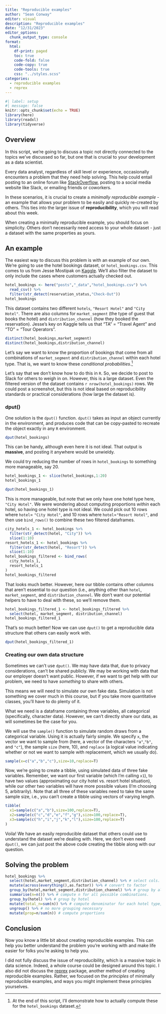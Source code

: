 ```yaml
---
title: "Reproducible examples"
author: "Sean Conway"
editor: visual
description: "Reproducible examples"  
date: "12/31/2023"
editor_options: 
  chunk_output_type: console
format:
  html:
    df-print: paged
    toc: true
    code-fold: false
    code-copy: true
    code-tools: true
    css: "../styles.scss"
categories:
  - reproducible examples
  - reprex
---
```


```r
#| label: setup
#| message: false
knitr::opts_chunk$set(echo = TRUE)
library(here)
library(readxl)
library(tidyverse)
```

## Overview

In this script, we're going to discuss a topic not directly connected to the topics we've discussed so far, but one that is crucial to your development as a data scientist.

Every data analyst, regardless of skill level or experience, occasionally encounters a problem that they need help solving. This help could entail posting to an online forum like [StackOverflow](https://stackoverflow.com/), posting to a social media website like Slack, or emailing friends or coworkers.

In these scenarios, it is crucial to create a *minimally reproducible example* - an example that allows your problem to be easily and quickly re-created by others. This ties into the larger issue of **reproducibility**, which you will read about this week.

When creating a minimally reproducible example, you should focus on simplicity. Others don't necessarily need access to your whole dataset - just a dataset with the same properties as yours.

## An example

The easiest way to discuss this problem is with an example of our own. We're going to use the hotel bookings dataset, or `hotel_bookings.csv`. This comes to us from Jesse Mostipak on [Kaggle](https://www.kaggle.com/datasets/jessemostipak/hotel-booking-demand). We'll also filter the dataset to only include the cases where customers actually checked out.

```r
hotel_bookings <- here("posts","_data","hotel_bookings.csv") %>%
  read_csv() %>%
  filter(str_detect(reservation_status,"Check-Out"))
hotel_bookings
```

This dataset contains two different `hotels`, `"Resort Hotel"` and `"City Hotel"`. There are also columns for `market_segment` (the type of guest that books the hotel) and `distribution_channel` (how they booked the reservation). Jesse's key on Kaggle tells us that "TA" = "Travel Agent" and "TO" = "Tour Operators".

```r
distinct(hotel_bookings,market_segment)
distinct(hotel_bookings,distribution_channel)
```

Let's say we want to know the proportion of bookings that come from all combinations of `market_segment` and `distribution_channel` within each hotel type. That is, we want to know these *conditional probabilities*.[^1]

[^1]: At the end of this script, I'll demonstrate how to actually compute these for the `hotel_bookings` dataset.

Let's say that we don't know how to do this in `R`. So, we decide to post to Slack for others to weigh in on. However, this is a large dataset. Even the filtered version of the dataset contains `r nrow(hotel_bookings)` rows. We could post a screenshot, but this is not ideal based on reproducibility standards or practical considerations (how large the dataset is).

### dput()

One solution is the `dput()` function. `dput()` takes as input an object currently in the environment, and produces code that can be copy-pasted to recreate the object exactly in any `R` environment.

```r
dput(hotel_bookings)
```

This can be handy, although even here it is not ideal. That output is **massive**, and posting it anywhere would be unwieldy.

We could try reducing the number of rows in `hotel_bookings` to something more manageable, say 20.

```r
hotel_bookings_1 <- slice(hotel_bookings,1:20)
hotel_bookings_1
```

```r
dput(hotel_bookings_1)
```

This is more manageable, but note that we only have one hotel type here, `"City Hotel"`. We were wondering about computing proportions *within* each hotel, so having one hotel type is not ideal. We could pick out 10 rows where `hotel`= `"City Hotel"`, and 10 rows where `hotel`=`"Resort Hotel"`, and then use `bind_rows()` to combine these two filtered dataframes.

```r
city_hotels_1 <- hotel_bookings %>%
  filter(str_detect(hotel, "City")) %>%
  slice(1:10)
resort_hotels_1 <- hotel_bookings %>%
  filter(str_detect(hotel, "Resort")) %>%
  slice(1:10)
hotel_bookings_filtered <- bind_rows(
  city_hotels_1,
  resort_hotels_1
)
hotel_bookings_filtered
```

That looks much better. However, here our tibble contains other columns that aren't essential to our question (i.e., anything other than `hotel`, `market_segment`, and `distribution_channel`. We don't want our potential helpers to have to deal with these, so we'll remove them.

```r
hotel_bookings_filtered_1 <- hotel_bookings_filtered %>%
  select(hotel, market_segment, distribution_channel)
hotel_bookings_filtered_1
```

That's so much better! Now we can use `dput()` to get a reproducible data structure that others can easily work with.

```r
dput(hotel_bookings_filtered_1)
```

### Creating our own data structure  

Sometimes we can't use `dput()`. We may have data that, due to privacy considerations, can't be shared publicly. We may be working with data that our employer doesn't want public. However, if we want to get help with our problem, we need to have *something* to share with others.

This means we will need to simulate our own fake data. Simulation is not something we cover much in this course, but if you take more quantitative classes, you'll have to do plenty of it.

What we need is a dataframe containing three variables, all categorical (specifically, character data). However, we can't directly share our data, as will sometimes be the case for you.

We will use the `sample()` function to simulate random draws from a categorical variable. Using it is actually fairly simple. We specify `x`, the vector we want to sample from (here, a vector of the characters `"a"`,`"b"`, and `"c"`), the sample `size` (here, 10), and `replace` (a logical value indicating whether or not we want to sample with replacement, which we usually do).

```r
sample(x=c("a","b","c"),size=10,replace=T)
```

Now, we're going to create a tibble, using simulated data of three fake variables. Remember, we want our first variable (which I'm calling `x1`), to have two values (approximating our city hotel vs. resort hotel situation), while our other two variables will have more possible values (I'm choosing 5, arbitrarily). Note that all three of these variables need to take the same sample size, i.e., you can't create a tibble using vectors of varying length.

```r
tibble(
  x1=sample(c("a","b"),size=100,replace=T),
  x2=sample(c("c","d","e","f","g"),size=100,replace=T),
  x3=sample(c("h","i","j","k","l"),size=100,replace=T)
)
```

Voila! We have an easily reproducible dataset that others could use to understand the dataset we're dealing with. Here, we don't even need `dput()`, we can just post the above code creating the tibble along with our question.

## Solving the problem

```r
hotel_bookings %>%
  select(hotel,market_segment,distribution_channel) %>% # select cols. we're working with
  mutate(across(everything(),as.factor)) %>% # convert to factor 
  group_by(hotel,market_segment,distribution_channel) %>% # group by all three variables
  summarise(n=n()) %>% # compute n for all possible combinations.
  group_by(hotel) %>% # group by hotel
  mutate(total_n=sum(n)) %>% # compute denominator for each hotel type, use mutate to store it for working with
  ungroup() %>% # no more grouping necessary
  mutate(prop=n/sum(n)) # compute proportions
```

## Conclusion  

Now you know a little bit about creating reproducible examples. This can help you better understand the problem you're working with and make life easier for folks you're asking to help you.

I did not fully discuss the issue of reproducibility, which is a massive topic in data science. Indeed, a whole course could be designed around this topic. I also did not discuss the [reprex](https://reprex.tidyverse.org/) package, another method of creating reproducible examples. Rather, we focused on the *principles* of minimally reproducible examples, and ways you might implement these principles yourselves.
